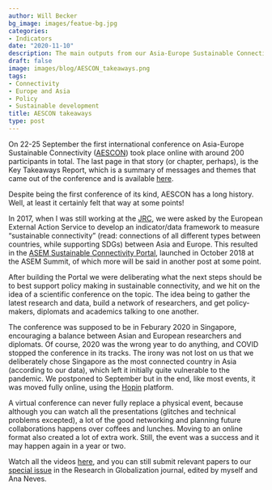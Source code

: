 ```yaml
---
author: Will Becker
bg_image: images/featue-bg.jpg
categories:
- Indicators
date: "2020-11-10"
description: The main outputs from our Asia-Europe Sustainable Connectivity Conference
draft: false
image: images/blog/AESCON_takeaways.png
tags:
- Connectivity
- Europe and Asia
- Policy
- Sustainable development
title: AESCON takeaways
type: post
---
```

On 22-25 September the first international conference on Asia-Europe Sustainable Connectivity ([AESCON](https://www.aescon.org/)) took place online with around 200 participants in total. The last page in that story (or chapter, perhaps), is the Key Takeaways Report, which is a summary of messages and themes that came out of the conference and is available [here](https://www.aescon.org/wp-content/uploads/2020/11/JRC122209_jrc122209_aescon_takeaways_final.pdf).

Despite being the first conference of its kind, AESCON has a long history. Well, at least it certainly felt that way at some points!

In 2017, when I was still working at the [JRC](https://ec.europa.eu/knowledge4policy/composite-indicators_en), we were asked by the European External Action Service to develop an indicator/data framework to measure "sustainable connectivity" (read: connections of all different types between countries, while supporting SDGs) between Asia and Europe. This resulted in the [ASEM Sustainable Connectivity Portal](https://composite-indicators.jrc.ec.europa.eu/asem-sustainable-connectivity/), launched in October 2018 at the ASEM Summit, of which more will be said in another post at some point.

After building the Portal we were deliberating what the next steps should be to best support policy making in sustainable connectivity, and we hit on the idea of a scientific conference on the topic. The idea being to gather the latest research and data, build a network of researchers, and get policy-makers, diplomats and academics talking to one another.

The conference was supposed to be in Feburary 2020 in Singapore, encouraging a balance between Asian and European researchers and diplomats. Of course, 2020 was the wrong year to do anything, and COVID stopped the conference in its tracks. The irony was not lost on us that we deliberately chose Singapore as the most connected country in Asia (according to our data), which left it initially quite vulnerable to the pandemic. We postponed to September but in the end, like most events, it was moved fully online, using the [Hopin](https://hopin.to/) platform.

A virtual conference can never fully replace a physical event, because although you can watch all the presentations (glitches and technical problems excepted), a lot of the good networking and planning future collaborations happens over coffees and lunches. Moving to an online format also created a lot of extra work. Still, the event was a success and it may happen again in a year or two.

Watch all the videos [here](https://www.aescon.org/downloads-videos/), and you can still submit relevant papers to our [special issue](https://www.aescon.org/call-for-abstracts/) in the Research in Globalization journal, edited by myself and Ana Neves.


